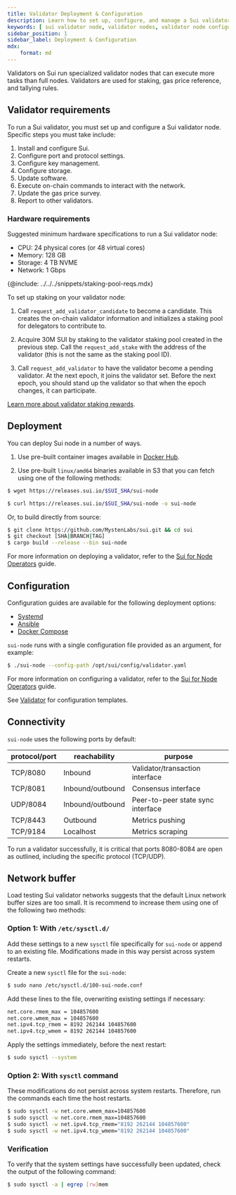```yaml
---
title: Validator Deployment & Configuration
description: Learn how to set up, configure, and manage a Sui validator node.
keywords: [ sui validator node, validator nodes, validator node configuration, configure validator node, set up validator node, manage validator ]
sidebar_position: 1
sidebar_label: Deployment & Configuration
mdx:
    format: md
---
```


Validators on Sui run specialized validator nodes that can execute more tasks than full nodes. Validators are used for staking, gas price reference, and tallying rules.

## Validator requirements

To run a Sui validator, you must set up and configure a Sui validator node. Specific steps you must take include:

1. Install and configure Sui.
2. Configure port and protocol settings.
3. Configure key management.
4. Configure storage.
5. Update software.
6. Execute on-chain commands to interact with the network.
7. Update the gas price survey.
8. Report to other validators.

### Hardware requirements

Suggested minimum hardware specifications to run a Sui validator node:

- CPU: 24 physical cores (or 48 virtual cores)
- Memory: 128 GB
- Storage: 4 TB NVME
- Network: 1 Gbps

{@include: ../../../snippets/staking-pool-reqs.mdx}

To set up staking on your validator node:

1. Call `request_add_validator_candidate` to become a candidate. This creates the on-chain validator information and initializes a staking pool for delegators to contribute to.

2. Acquire 30M SUI by staking to the validator staking pool created in the previous step. Call the `request_add_stake` with the address of the validator (this is not the same as the staking pool ID).

3. Call `request_add_validator` to have the validator become a pending validator. At the next epoch, it joins the validator set. Before the next epoch, you should stand up the validator so that when the epoch changes, it can participate.

[Learn more about validator staking rewards](./validator-rewards.mdx).

## Deployment

You can deploy Sui node in a number of ways.

1. Use pre-built container images available in [Docker Hub](https://hub.docker.com/r/mysten/sui-node/tags).

2. Use pre-built `linux/amd64` binaries available in S3 that you can fetch using one of the following methods:

```sh
$ wget https://releases.sui.io/$SUI_SHA/sui-node
```

```sh
$ curl https://releases.sui.io/$SUI_SHA/sui-node -o sui-node
```

Or, to build directly from source:

```sh
$ git clone https://github.com/MystenLabs/sui.git && cd sui
$ git checkout [SHA|BRANCH|TAG]
$ cargo build --release --bin sui-node
```

For more information on deploying a validator, refer to the [Sui for Node Operators](https://github.com/MystenLabs/sui/blob/main/nre/sui_for_node_operators.md) guide.

## Configuration

Configuration guides are available for the following deployment options:

- [Systemd](https://github.com/MystenLabs/sui/blob/main/nre/systemd/README.md)
- [Ansible](https://github.com/MystenLabs/sui/blob/main/nre/ansible/README.md)
- [Docker Compose](https://github.com/MystenLabs/sui/blob/main/nre/docker/README.md)

`sui-node` runs with a single configuration file provided as an argument, for example:

```sh 
$ ./sui-node --config-path /opt/sui/config/validator.yaml
```

For more information on configuring a validator, refer to the [Sui for Node Operators](https://github.com/MystenLabs/sui/blob/main/nre/sui_for_node_operators.md) guide.

See [Validator](https://github.com/MystenLabs/sui/blob/main/nre/config/validator.yaml) for configuration templates.

## Connectivity

`sui-node` uses the following ports by default:

| protocol/port | reachability     | purpose                           |
| ------------- | ---------------- | --------------------------------- |
| TCP/8080      | Inbound          | Validator/transaction interface   |
| TCP/8081      | Inbound/outbound | Consensus interface               |
| UDP/8084      | Inbound/outbound | Peer-to-peer state sync interface |
| TCP/8443      | Outbound         | Metrics pushing                   |
| TCP/9184      | Localhost        | Metrics scraping                  |

To run a validator successfully, it is critical that ports 8080-8084 are open as outlined, including the specific protocol (TCP/UDP).

## Network buffer

Load testing Sui validator networks suggests that the default Linux network buffer sizes are too small.
It is recommend to increase them using one of the following two methods:

### Option 1: With `/etc/sysctl.d/`

Add these settings to a new `sysctl` file specifically for `sui-node` or append to an existing file. Modifications made in this way persist across system restarts.

Create a new `sysctl` file for the `sui-node`:

```sh
$ sudo nano /etc/sysctl.d/100-sui-node.conf
```

Add these lines to the file, overwriting existing settings if necessary:

```sh 
net.core.rmem_max = 104857600
net.core.wmem_max = 104857600
net.ipv4.tcp_rmem = 8192 262144 104857600
net.ipv4.tcp_wmem = 8192 262144 104857600
```

Apply the settings immediately, before the next restart:

```sh
$ sudo sysctl --system
```

### Option 2: With `sysctl` command

These modifications do not persist across system restarts. Therefore, run the commands each time the host restarts.

```sh
$ sudo sysctl -w net.core.wmem_max=104857600
$ sudo sysctl -w net.core.rmem_max=104857600
$ sudo sysctl -w net.ipv4.tcp_rmem="8192 262144 104857600"
$ sudo sysctl -w net.ipv4.tcp_wmem="8192 262144 104857600"
```

### Verification

To verify that the system settings have successfully been updated, check the output of the following command:

```sh
$ sudo sysctl -a | egrep [rw]mem
```
